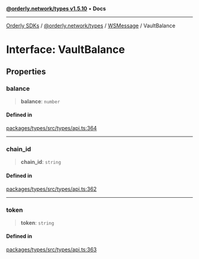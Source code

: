 [**@orderly.network/types v1.5.10**](/sdks/tech-doc/@orderly.network/types/README) • **Docs**

***

[Orderly SDKs](/sdks/tech-doc/packages) / [@orderly.network/types](/sdks/tech-doc/@orderly.network/types/README) / [WSMessage](/sdks/tech-doc/@orderly.network/types/namespaces/WSMessage/README) / VaultBalance

# Interface: VaultBalance

## Properties

### balance

> **balance**: `number`

#### Defined in

[packages/types/src/types/api.ts:364](https://github.com/OrderlyNetwork/js-sdk/blob/554ae704783e3b83c40bb234a899e8f02987d9b6/packages/types/src/types/api.ts#L364)

***

### chain\_id

> **chain\_id**: `string`

#### Defined in

[packages/types/src/types/api.ts:362](https://github.com/OrderlyNetwork/js-sdk/blob/554ae704783e3b83c40bb234a899e8f02987d9b6/packages/types/src/types/api.ts#L362)

***

### token

> **token**: `string`

#### Defined in

[packages/types/src/types/api.ts:363](https://github.com/OrderlyNetwork/js-sdk/blob/554ae704783e3b83c40bb234a899e8f02987d9b6/packages/types/src/types/api.ts#L363)

